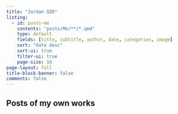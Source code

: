 ```yaml
---
title: "Jordan OZR"
listing:
  - id: posts-me
    contents: "posts/Me/**/*.qmd"
    type: default
    fields: [title, subtitle, author, date, categories, image]  
    sort: "date desc"
    sort-ui: true
    filter-ui: true
    page-size: 10
page-layout: full
title-block-banner: false
comments: false
---
```


## Posts of my own works

::: {#posts-me}
:::